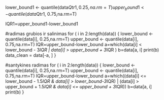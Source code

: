 lower_bound1 <- quantile(data$Qtr1, 0.25,na.rm=T)
upper_bound1 <- quantile(data$Qtr1, 0.75,na.rm=T)

IQR1=upper_bound1-lower_bound1


#radimas grubios ir salinimas
for ( i in 2:length(data))
{
  lower_bound <- quantile(data[i], 0.25,na.rm=T)
  upper_bound <- quantile(data[i], 0.75,na.rm=T)
  IQR=upper_bound-lower_bound
  a=which(data[i] < lower_bound - 3*IQR | data[i] > upper_bound + 3*IQR )
  b=data[a, i]
  print(b)
  data_clean = data[-a, ]
}

#santykines radimas
for ( i in 2:length(data))
{
  lower_bound <- quantile(data[i], 0.25,na.rm=T)
  upper_bound <- quantile(data[i], 0.75,na.rm=T)
  IQR=upper_bound-lower_bound
  a=which((data[i] <= lower_bound - 1.5*IQR & data[i] > lower_bound-3*IQR) | (data[i] > upper_bound + 1.5*IQR &
                                                                              data[i] <= upper_bound + 3*IQR))
  b=data[a, i]
  print(b)
}

